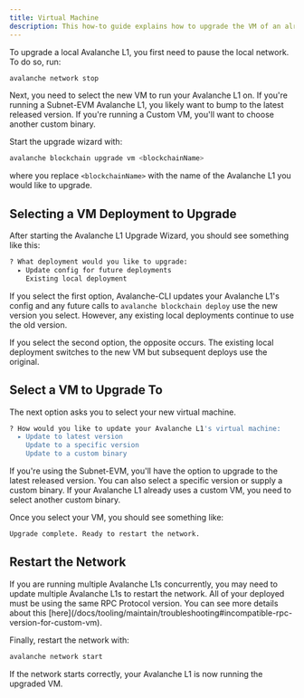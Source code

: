 ```yaml
---
title: Virtual Machine
description: This how-to guide explains how to upgrade the VM of an already-deployed Avalanche L1.
---
```


To upgrade a local Avalanche L1, you first need to pause the local network. To do so, run:

```bash
avalanche network stop
```

Next, you need to select the new VM to run your Avalanche L1 on. If you're running a Subnet-EVM Avalanche L1, you likely want to bump to the latest released version. If you're running a Custom VM, you'll want to choose another custom binary.

Start the upgrade wizard with:

```bash
avalanche blockchain upgrade vm <blockchainName>
```

where you replace `<blockchainName>` with the name of the Avalanche L1 you would like to upgrade.

## Selecting a VM Deployment to Upgrade

After starting the Avalanche L1 Upgrade Wizard, you should see something like this:

```bash
? What deployment would you like to upgrade:
  ▸ Update config for future deployments
    Existing local deployment
```

If you select the first option, Avalanche-CLI updates your Avalanche L1's config and any future calls to `avalanche blockchain deploy` use the new version you select. However, any existing local deployments continue to use the old version.

If you select the second option, the opposite occurs. The existing local deployment switches to the new VM but subsequent deploys use the original.

## Select a VM to Upgrade To

The next option asks you to select your new virtual machine.

```bash
? How would you like to update your Avalanche L1's virtual machine:
  ▸ Update to latest version
    Update to a specific version
    Update to a custom binary
```

If you're using the Subnet-EVM, you'll have the option to upgrade to the latest released version. You can also select a specific version or supply a custom binary. If your Avalanche L1 already uses a custom VM, you need to select another custom binary.

Once you select your VM, you should see something like:

```bash
Upgrade complete. Ready to restart the network.
```

## Restart the Network

<Callout title="Note">
If you are running multiple Avalanche L1s concurrently, you may need to update multiple Avalanche L1s to restart the network. All of your deployed must be using the same RPC Protocol version. You can see more details about this [here](/docs/tooling/maintain/troubleshooting#incompatible-rpc-version-for-custom-vm).
</Callout>

Finally, restart the network with:

```bash
avalanche network start
```

If the network starts correctly, your Avalanche L1 is now running the upgraded VM.
